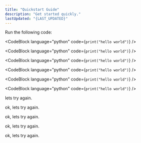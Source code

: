 ```yaml
---
title: "Quickstart Guide"
description: "Get started quickly."
lastUpdated: "{LAST_UPDATED}"
---
```

Run the following code:

<CodeBlock language="python" code={`print("hello world")`} />

<CodeBlock language="python" code={`print("hello world")`} />

<CodeBlock language="python" code={`print("hello world")`} />

<CodeBlock language="python" code={`print("hello world")`} />

<CodeBlock language="python" code={`print("hello world")`} />

<CodeBlock language="python" code={`print("hello world")`} />

lets try again.

ok, lets try again.

ok, lets try again.

ok, lets try again.

ok, lets try again.